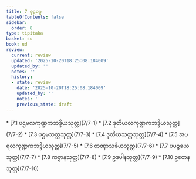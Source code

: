 ```yaml
---
title: 7 စူဠဝဂ္ဂ
tableOfContents: false
sidebar:
  order: 8
type: tipitaka
basket: su
book: ud
review:
  current: review
  updated: '2025-10-20T18:25:08.184009'
  updated_by: ''
  notes: ''
  history:
  - state: review
    date: '2025-10-20T18:25:08.184009'
    updated_by: ''
    notes: ''
    previous_state: draft
---
```



<DynamicBreadcrumb />


<ReviewStatus review={frontmatter.review} showDetails={true} />

<HypothesisAnnotation frontmatter={frontmatter} />



<TableOfContents book="ud" section="7">
* [7.1 ပဌမလကုဏ္ဍကဘဒ္ဒိယသုတ္တ](7/7-1)
* [7.2 ဒုတိယလကုဏ္ဍကဘဒ္ဒိယသုတ္တ](7/7-2)
* [7.3 ပဌမသတ္တသုတ္တ](7/7-3)
* [7.4 ဒုတိယသတ္တသုတ္တ](7/7-4)
* [7.5 အပရလကုဏ္ဍကဘဒ္ဒိယသုတ္တ](7/7-5)
* [7.6 တဏှာသင်္ခယသုတ္တ](7/7-6)
* [7.7 ပပဉ္စခယသုတ္တ](7/7-7)
* [7.8 ကစ္စာနသုတ္တ](7/7-8)
* [7.9 ဥဒပါနသုတ္တ](7/7-9)
* [7.10 ဥတေနသုတ္တ](7/7-10)
</TableOfContents>